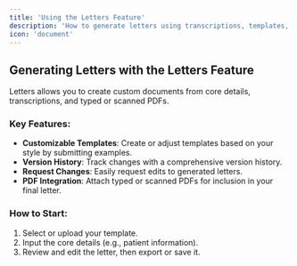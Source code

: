 ```yaml
---
title: 'Using the Letters Feature'
description: 'How to generate letters using transcriptions, templates, and PDFs'
icon: 'document'
---
```


## Generating Letters with the Letters Feature

Letters allows you to create custom documents from core details, transcriptions, and typed or scanned PDFs.

### Key Features:
- **Customizable Templates**: Create or adjust templates based on your style by submitting examples.
- **Version History**: Track changes with a comprehensive version history.
- **Request Changes**: Easily request edits to generated letters.
- **PDF Integration**: Attach typed or scanned PDFs for inclusion in your final letter.

### How to Start:
1. Select or upload your template.
2. Input the core details (e.g., patient information).
3. Review and edit the letter, then export or save it.